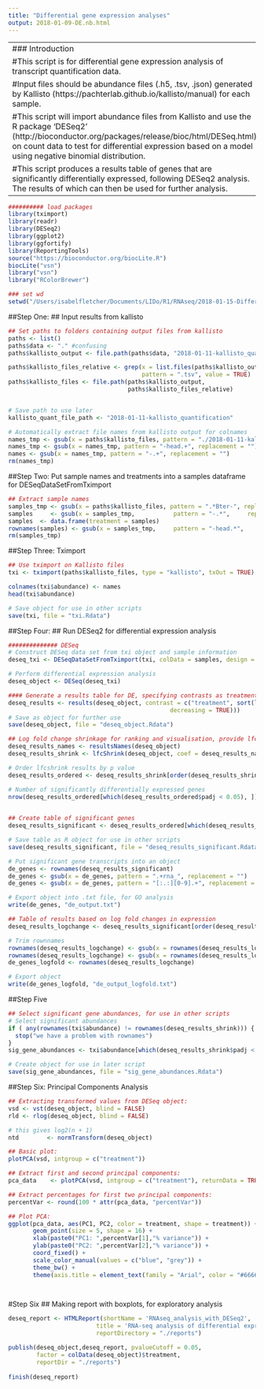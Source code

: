 ```yaml
--- 
title: "Differential gene expression analyses"
output: 2018-01-09-DE.nb.html
--- 
```

---
### Introduction 
#This script is for differential gene expression analysis of transcript quantification data.
#Input files should be abundance files (.h5, .tsv, .json) generated by Kallisto (https://pachterlab.github.io/kallisto/manual) for each sample. 
#This script will import abundance files from Kallisto and use the R package 'DESeq2' (http://bioconductor.org/packages/release/bioc/html/DESeq.html) on count data to test for differential expression based on a model using negative binomial distribution.
#This script produces a results table of genes that are significantly differentially expressed, following DESeq2 analysis. The results of which can then be used for further analysis. 
---

```r
########## load packages 
library(tximport)
library(readr)
library(DESeq2)
library(ggplot2)
library(ggfortify)
library(ReportingTools)
source("https://bioconductor.org/biocLite.R")
biocLite("vsn")
library("vsn")
library("RColorBrewer")

### set wd 
setwd("/Users/isabelfletcher/Documents/LIDo/R1/RNAseq/2018-01-15-Differential_Expression")

```
##Step One:
## Input results from kallisto
```r
## Set paths to folders containing output files from kallisto
paths <- list()
paths$data <- "." #confusing
paths$kallisto_output <- file.path(paths$data, "2018-01-11-kallisto_quantification")

paths$kallisto_files_relative <- grep(x = list.files(paths$kallisto_output, recursive = TRUE),
                                      pattern = ".tsv", value = TRUE)
paths$kallisto_files <- file.path(paths$kallisto_output,
                                  paths$kallisto_files_relative)


# Save path to use later
kallisto_quant_file_path <- "2018-01-11-kallisto_quantification"

# Automatically extract file names from kallisto output for colnames
names_tmp <- gsub(x = paths$kallisto_files, pattern = "./2018-01-11-kallisto_quantification/2016-Bter-", replacement = "")
names_tmp <- gsub(x = names_tmp, pattern = "-head.+", replacement = "")
names <- gsub(x = names_tmp, pattern = "-.+", replacement = "")
rm(names_tmp)

```
##Step Two: Put sample names and treatments into a samples dataframe for DESeqDataSetFromTximport
```r
## Extract sample names
samples_tmp <- gsub(x = paths$kallisto_files, pattern = ".*Bter-", replacement = "")
samples     <- gsub(x = samples_tmp,           pattern = "-.*",     replacement = "")
samples  <- data.frame(treatment = samples)
rownames(samples) <- gsub(x = samples_tmp,     pattern = "-head.*",     replacement = "")
rm(samples_tmp)

```
##Step Three: Tximport
```r
## Use tximport on Kallisto files 
txi <- tximport(paths$kallisto_files, type = "kallisto", txOut = TRUE)

colnames(txi$abundance) <- names
head(txi$abundance)

# Save object for use in other scripts
save(txi, file = "txi.Rdata")

```
##Step Four:
## Run DESeq2 for differential expression analysis 
```r
############## DESeq
# Construct DESeq data set from txi object and sample information
deseq_txi <- DESeqDataSetFromTximport(txi, colData = samples, design = ~ treatment) 

# Perform differential expression analysis
deseq_object <- DESeq(deseq_txi)

```

```r
#### Generate a results table for DE, specifying contrasts as treatment CON vs. CLO
deseq_results <- results(deseq_object, contrast = c("treatment", sort(levels(samples$treatment), 
                                              decreasing = TRUE))) 
# Save as object for further use
save(deseq_object, file = "deseq_object.Rdata")

## Log fold change shrinkage for ranking and visualisation, provide lfcshrink() with the DESeq object 
deseq_results_names <- resultsNames(deseq_object)
deseq_results_shrink <- lfcShrink(deseq_object, coef = deseq_results_names[2]) 

# Order lfcshrink results by p value
deseq_results_ordered <- deseq_results_shrink[order(deseq_results_shrink$pvalue),]

# Number of significantly differentially expressed genes 
nrow(deseq_results_ordered[which(deseq_results_ordered$padj < 0.05), ])
                                              
```

```r
## Create table of significant genes 
deseq_results_significant <- deseq_results_ordered[which(deseq_results_ordered$padj < 0.05), ]

# Save table as R object for use in other scripts 
save(deseq_results_significant, file = "deseq_results_significant.Rdata")

# Put significant gene transcripts into an object 
de_genes <- rownames(deseq_results_significant) 
de_genes <- gsub(x = de_genes, pattern = ".+rna_", replacement = "")
de_genes <- gsub(x = de_genes, pattern = "[:.:][0-9].+", replacement = "")

# Export object into .txt file, for GO analysis
write(de_genes, "de_output.txt")
```

```r
## Table of results based on log fold changes in expression
deseq_results_logchange <- deseq_results_significant[order(deseq_results_significant$log2FoldChange),]

# Trim rownnames
rownames(deseq_results_logchange) <- gsub(x = rownames(deseq_results_logchange), pattern = ".+rna_", replacement = "")
rownames(deseq_results_logchange) <- gsub(x = rownames(deseq_results_logchange), pattern = "[:.:][0-9].+", replacement = "")
de_genes_logfold <- rownames(deseq_results_logchange)

# Export object
write(de_genes_logfold, "de_output_logfold.txt")

```

##Step Five
```r
## Select significant gene abundances, for use in other scripts
# Select significant abundances
if ( any(rownames(txi$abundance) != rownames(deseq_results_shrink))) {
  stop("we have a problem with rownames")
}
sig_gene_abundances <- txi$abundance[which(deseq_results_shrink$padj < 0.05),] 

# Create object for use in later script
save(sig_gene_abundances, file = "sig_gene_abundances.Rdata")
```

##Step Six: Principal Components Analysis
```r
## Extracting transformed values from DESeq object:
vsd <- vst(deseq_object, blind = FALSE)
rld <- rlog(deseq_object, blind = FALSE)

# this gives log2(n + 1)
ntd        <- normTransform(deseq_object)

## Basic plot:
plotPCA(vsd, intgroup = c("treatment"))

## Extract first and second principal components:
pca_data    <- plotPCA(vsd, intgroup = c("treatment"), returnData = TRUE)

## Extract percentages for first two principal components:
percentVar <- round(100 * attr(pca_data, "percentVar"))

## Plot PCA:
ggplot(pca_data, aes(PC1, PC2, color = treatment, shape = treatment)) +
       geom_point(size = 5, shape = 16) +
       xlab(paste0("PC1: ",percentVar[1],"% variance")) +
       ylab(paste0("PC2: ",percentVar[2],"% variance")) + 
       coord_fixed() +
       scale_color_manual(values = c("blue", "grey")) +
       theme_bw() +
       theme(axis.title = element_text(family = "Arial", color = "#666666", face = "bold", size = 16)) 

        
```


#Step Six
## Making report with boxplots, for exploratory analysis 
```r
deseq_report <- HTMLReport(shortName = 'RNAseq_analysis_with_DESeq2',
                         title = 'RNA-seq analysis of differential expression using DESeq2',
                         reportDirectory = "./reports")

publish(deseq_object,deseq_report, pvalueCutoff = 0.05,
        factor = colData(deseq_object)$treatment,
        reportDir = "./reports")
        
finish(deseq_report)
```






